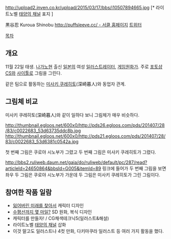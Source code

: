 http://upload2.inven.co.kr/upload/2015/03/17/bbs/i10507894665.jpg
[* 라이트노벨 [[태양의 채널]] 표지 ]





黒谷忍
Kuroua Shinobu
[[http://puffsleeve.cc/ - 서클 홈페이지]] 
[[http://twitter.com/kuroya_puff |트위터]]



[[목차]]
== 개요 ==
11월 22일 태생. [[나가노]]현 출신 [[일본]]의 여성 [[일러스트레이터]], [[게임원화가]]. 
주로 [[포토샵]]CS와 [[사이툴]]로 그림을 그린다.

같은 팀으로 활동하는 [[미사키 쿠레히토]](深崎暮人)와 동업자 관계. 



== 그림체 비교 ==

미사키 쿠레히토(深崎暮人)와 같이 일하다 보니 그림체가 매우 비슷하다.

http://thumbnail.egloos.net/600x0/http://pds26.egloos.com/pds/201407/28/83/c0022683_53d63735ddc8b.jpg
http://thumbnail.egloos.net/600x0/http://pds21.egloos.com/pds/201407/28/83/c0022683_53d6381c0542a.jpg

첫 번째 그림은 쿠로야 시노부가 그렸고 두 번째 그림은 미사키 쿠레히토가 그렸다.


http://bbs2.ruliweb.daum.net/gaia/do/ruliweb/default/pc/287/read?articleId=24650864&bbsId=G005&itemId=89
링크에 들어가 두 번째 그림을 보면 좌우 두 그림은 쿠로야 시노부가 가운데 두 그림은 미사키 쿠레히토가 그린 그림이다.

 


== 참여한 작품 일람 ==
*[[잃어버린 미래를 찾아서]] 캐릭터 디자인
*[[수평선까지 몇 마일?]] SD 원화, 복식 디자인
*캐릭터를 만들자! / CG채색테크닉5(일러스트&해설)
*라이트노벨 [[태양의 채널]] 삽화
*이것 말고도 일러스트나 4컷 만화, 다키마쿠라 일러스트 등 여러 가지 활동을 했다.
